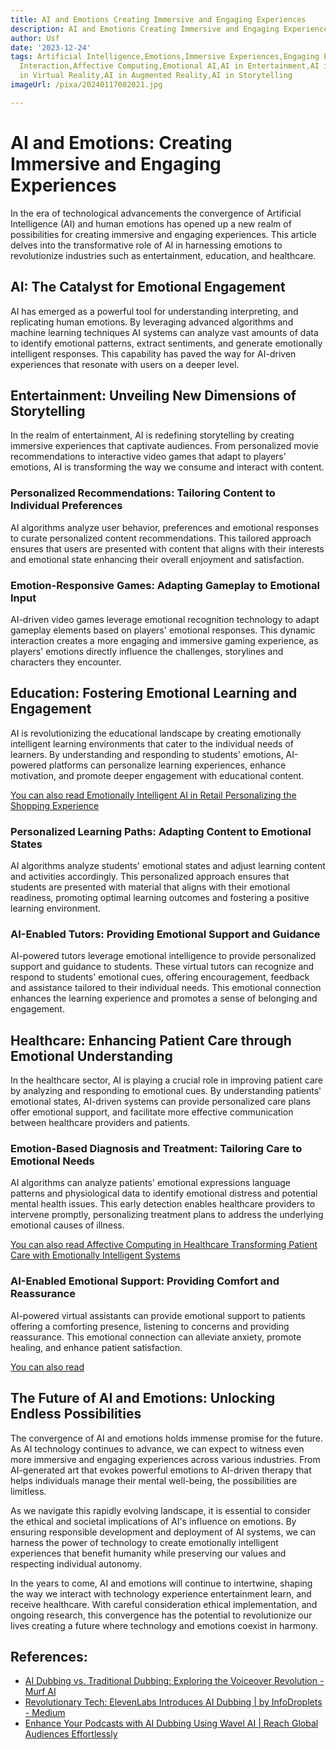 ```yaml
---
title: AI and Emotions Creating Immersive and Engaging Experiences
description: AI and Emotions Creating Immersive and Engaging Experiences
author: Usf
date: '2023-12-24'
tags: Artificial Intelligence,Emotions,Immersive Experiences,Engaging Experiences,Human-Computer
  Interaction,Affective Computing,Emotional AI,AI in Entertainment,AI in Gaming,AI
  in Virtual Reality,AI in Augmented Reality,AI in Storytelling
imageUrl: /pixa/20240117082021.jpg

---
```

# AI and Emotions: Creating Immersive and Engaging Experiences

In the  era of technological advancements the convergence of Artificial Intelligence (AI) and human emotions has opened up a new realm of possibilities for creating immersive and engaging experiences. This article delves  into  the transformative role  of  AI  in  harnessing emotions to revolutionize industries such as entertainment, education, and healthcare.

## AI: The Catalyst for Emotional Engagement

AI  has emerged as a powerful tool for understanding interpreting, and replicating human emotions. By leveraging advanced algorithms and machine  learning  techniques AI systems can analyze vast amounts of data to identify  emotional patterns, extract sentiments, and generate emotionally intelligent responses. This  capability has paved the way for AI-driven experiences  that resonate with users on a deeper level.

## Entertainment: Unveiling New Dimensions of Storytelling

In the realm of entertainment, AI is redefining  storytelling by creating immersive experiences  that captivate audiences.  From personalized movie recommendations to interactive  video games that adapt to players' emotions, AI is transforming the way we consume and  interact with content.

### Personalized Recommendations: Tailoring  Content to Individual Preferences

AI  algorithms analyze user behavior, preferences and emotional responses to curate personalized content recommendations.  This tailored approach ensures that  users are presented with content that aligns  with their interests and emotional state enhancing their overall enjoyment and satisfaction.

### Emotion-Responsive Games: Adapting Gameplay to Emotional Input

AI-driven video games leverage emotional recognition technology to  adapt gameplay elements based on players'  emotional responses. This dynamic interaction creates a more engaging and immersive gaming experience, as players' emotions directly  influence  the challenges,  storylines and characters they encounter.

## Education: Fostering Emotional Learning and Engagement

AI is revolutionizing the educational landscape by creating emotionally intelligent learning environments that cater to the individual needs of learners. By understanding and responding to students' emotions, AI-powered platforms can personalize  learning experiences, enhance motivation, and promote deeper engagement with educational content.

[You can  also read  Emotionally Intelligent AI in Retail Personalizing the Shopping Experience](Emotionally%20Intelligent%20AI%20in%20Retail%20Personalizing%20the%20Shopping%20Experience)


### Personalized  Learning Paths: Adapting Content to Emotional States

AI algorithms analyze students' emotional states and adjust learning content and  activities accordingly. This personalized approach ensures that  students are presented with material that  aligns with their emotional readiness, promoting optimal learning outcomes and fostering a positive learning  environment.

### AI-Enabled Tutors: Providing Emotional Support and Guidance

AI-powered tutors leverage  emotional intelligence to provide personalized support and guidance to students. These virtual tutors can recognize and respond to students' emotional cues, offering encouragement, feedback and assistance tailored to their individual needs. This emotional connection enhances the learning  experience and promotes a sense of belonging and engagement.

## Healthcare: Enhancing Patient Care through Emotional Understanding

In the healthcare sector, AI is playing a crucial role in improving patient care by  analyzing and responding  to emotional cues.  By understanding patients' emotional states, AI-driven systems can provide personalized  care  plans offer emotional  support, and facilitate more effective communication between healthcare providers and patients.

### Emotion-Based Diagnosis and Treatment: Tailoring Care to  Emotional Needs

AI algorithms can analyze  patients' emotional expressions language patterns and physiological data  to identify emotional distress and  potential mental health issues. This early detection  enables healthcare providers to intervene promptly, personalizing treatment plans to address  the underlying emotional causes of illness.

[You can also read Affective Computing in Healthcare Transforming Patient Care with Emotionally Intelligent Systems](Affective%20Computing%20in%20Healthcare%20Transforming%20Patient%20Care%20with%20Emotionally%20Intelligent%20Systems)


### AI-Enabled Emotional Support: Providing Comfort and Reassurance

AI-powered virtual assistants can provide emotional support  to patients  offering a comforting presence, listening to concerns and providing reassurance. This emotional connection can alleviate anxiety, promote healing, and enhance patient satisfaction.

[You can also  read ]()


## The Future of AI and Emotions: Unlocking Endless Possibilities

The  convergence of AI and emotions holds immense promise for the future. As AI technology  continues to advance, we can expect to witness even more immersive and engaging experiences across various industries.  From AI-generated art that evokes powerful  emotions to AI-driven therapy that helps individuals manage their mental well-being, the possibilities are  limitless.

As we navigate  this rapidly evolving landscape, it is essential to consider  the ethical and  societal implications of AI's influence on emotions. By ensuring responsible development and deployment  of AI systems, we  can harness the power of technology to create emotionally  intelligent experiences that benefit humanity while preserving our  values and respecting individual  autonomy.

In the years to come, AI and emotions  will  continue to intertwine, shaping the way  we interact with technology experience entertainment learn, and receive  healthcare. With careful consideration ethical implementation, and ongoing research, this convergence has the potential to revolutionize our  lives creating a future  where  technology and emotions coexist in harmony.

## References:
- [AI Dubbing vs. Traditional Dubbing: Exploring the Voiceover Revolution - Murf AI](https://murf.ai/resources/ai-dubbing-vs-traditional-dubbing/)
- [Revolutionary Tech: ElevenLabs Introduces AI Dubbing | by InfoDroplets - Medium](https://medium.com/@infodroplets/revolutionary-tech-elevenlabs-introduces-ai-dubbing-e30864d38628)
- [Enhance Your Podcasts with AI Dubbing Using Wavel AI | Reach Global Audiences Effortlessly](https://wavel.ai/use-case/dub-podcasts-videos)
